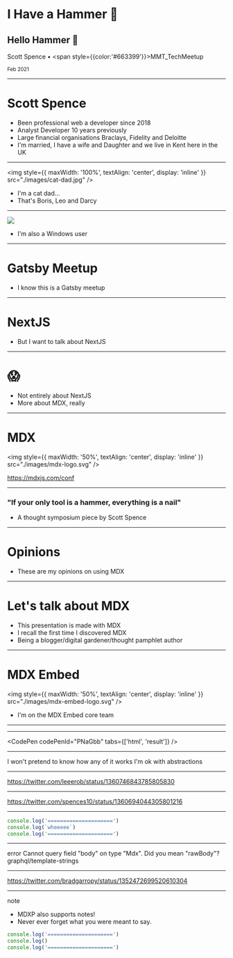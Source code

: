 # I Have a Hammer 👋

## Hello Hammer 🔨

Scott Spence • <span style={{color:'#663399'}}>MMT_TechMeetup</span>

<small>Feb 2021</small>

---

# Scott Spence

<Note>

- Been professional web a developer since 2018
- Analyst Developer 10 years previously
- Large financial organisations Braclays, Fidelity and Deloitte
- I'm married, I have a wife and Daughter and we live in Kent here in
  the UK

</Note>

---

<img
  style={{ maxWidth: '100%', textAlign: 'center', display: 'inline' }}
  src="./images/cat-dad.jpg"
/>

<Note>

- I'm a cat dad...
- That's Boris, Leo and Darcy

</Note>

---

<img src="./images/karma-logo.svg" />

<Note>

- I'm also a Windows user

</Note>

---

# Gatsby Meetup

<Note>

- I know this is a Gatsby meetup

</Note>

---

# NextJS

<Note>

- But I want to talk about NextJS

</Note>

---

# 😱

<Note>

- Not entirely about NextJS
- More about MDX, really

</Note>

---

# MDX

<img
  style={{ maxWidth: '50%', textAlign: 'center', display: 'inline' }}
  src="./images/mdx-logo.svg"
/>

https://mdxjs.com/conf

---

### "If your only tool is a hammer, everything is a nail"

- A thought symposium piece by Scott Spence

---

# Opinions

<Note>

- These are my opinions on using MDX

</Note>

---

# Let's talk about MDX

<Note>

- This presentation is made with MDX
- I recall the first time I discovered MDX
- Being a blogger/digital gardener/thought pamphlet author

</Note>

---

# MDX Embed

<img
  style={{ maxWidth: '50%', textAlign: 'center', display: 'inline' }}
  src="./images/mdx-embed-logo.svg"
/>

<Note>

- I'm on the MDX Embed core team

</Note>

---

<Tweet
  tweetLink="leeerob/status/1360746843785805830"
  align="center"
  hideConversation={true}
/>

---

<CodePen codePenId="PNaGbb" tabs={['html', 'result']} />

---

I won't pretend to know how any of it works I'm ok with abstractions

---

https://twitter.com/leeerob/status/1360746843785805830

---

https://twitter.com/spences10/status/1360694044305801216

---

<CodeHighlight>

```js {2}
console.log('=====================')
console.log(`wheeeee`)
console.log('=====================')
```

</CodeHighlight>

---

<Callout variant="danger">
  error Cannot query field "body" on type "Mdx". Did you mean
  "rawBody"? graphql/template-strings
</Callout>

---

https://twitter.com/bradgarropy/status/1352472699520610304

---

note

<Note>

- MDXP also supports notes!
- Never ever forget what you were meant to say.

</Note>

```js
console.log('=====================')
console.log()
console.log('=====================')
```
